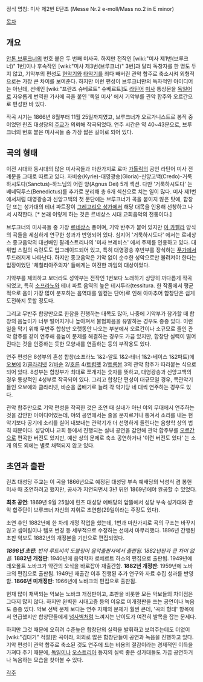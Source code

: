정식 명칭: 미사 제2번 E단조
(Messe Nr.2 e-moll/Mass no.2 in E minor)

[[목차]]

== 개요 ==
[[안톤 브루크너]]의 번호 붙은 두 번째 미사곡. 하지만 전작인 [wiki:"미사 제1번(브루크너)" 1번]이나 후속작인 [wiki:"미사 제3번(브루크너)" 3번]과 달리 독창자를 한 명도 두지 않고, 기악부의 편성도 [[현악기]]와 [[타악기]]를 죄다 빼버린 관악 합주로 축소시켜 외형적으로는 가장 큰 차이를 보여준다. 하지만 이런 편성이 브루크너만의 독자적인 아이디어는 아닌데, 선배인 [wiki:"프란츠 슈베르트" 슈베르트]도 [[라틴어]] [[미사]] 통상문을 [[독일어]]로 자유롭게 번역한 가사에 곡을 붙인 '독일 미사' 에서 기악부를 관악 합주와 오르간으로 편성한 바 있다.

작곡 시기는 1866년 8월부터 11월 25일까지였고, 브루크너가 오르가니스트로 봉직 중이었던 린츠 대성당의 [[주교]]가 의뢰해 작곡되었다. 연주 시간은 약 40~43분으로, 브루크너의 번호 붙은 미사곡들 중 가장 짧은 길이로 되어 있다.

== 곡의 형태 ==
이전 시대와 동시대의 많은 미사곡들과 마찬가지로 로마 [[가톨릭]]의 공인 라틴어 미사 전례문을 그대로 따르고 있다. 자비송(Kyrie)-대영광송(Gloria)-신앙고백(Credo)-거룩하시도다(Sanctus)-하느님의 어린 양(Agnus Dei) 5개 섹션. 다만 '거룩하시도다' 는 베네딕투스(Benedictus)를 추가로 분리해 총 6개 섹션으로 치는 일이 많다. 미사 제1번에서처럼 대영광송과 신앙고백의 첫 문단에는 브루크너가 곡을 붙이지 않은 탓에, 합창단 또는 성가대의 테너 파트장이 [[그레고리오 성가]]에서 해당 대목을 인용해 선창하고 나서 시작한다. [* 본래 이렇게 하는 것은 르네상스 시대 교회음악의 전통이다.]

브루크너의 미사곡들 중 가장 [[르네상스]] 풍이며, 기악 반주가 붙어 있지만 [[아 카펠라]] 양식의 곡들을 세심하게 연구한 성과가 반영되어 있다. 심지어 '거룩하시도다' 에서는 르네상스 종교음악의 대선배인 팔레스트리나의 '미사 브레비스' 에서 주제를 인용하고 있다. 대위법 스킬의 숙련도도 업그레이드되어 있고, 특히 대영광송 후반부를 장식하는 [[푸가]]에서 두드러지게 나타난다. 하지만 종교음악은 기악 없이 순수한 성악으로만 불려져야 한다는 입장이었던 '체칠리아주의자' 들에게는 여전한 까임의 대상이었다.

기악부를 제외하고 보더라도 성악부는 전작인 1번보다 노래하기 상당히 까다롭게 작곡되었고, 특히 [[소프라노]]와 테너 파트 음역의 높은 테시투라(tessitura. 한 작품에서 평균적으로 음이 가장 많이 분포하는 음역대를 일컫는 단어)로 인해 아마추어 합창단은 쉽게 도전하지 못할 정도다.

그리고 무반주 합창만으로 한참을 진행하는 대목도 많아, 나중에 기악부가 참가할 때 합창의 음높이가 너무 떨어지거나 높아져서 불협화음을 유발하는 경우도 종종 있다. 이런 일을 막기 위해 무반주 합창만 오랫동안 나오는 부분에서 오르간이나 소규모로 줄인 관악 합주를 같이 연주해 음높이 문제를 해결하는 경우도 가끔 있지만, 합창단 실력이 떨어진다는 것을 인증하는 듯한 모양새를 연출하는 등의 부작용도 있다.

연주 편성은 8성부의 혼성 합창(소프라노 1&2-알토 1&2-테너 1&2-베이스 1&2파트)에 [[오보에]] 2/[[클라리넷]] 2/[[바순]] 2/[[호른]] 4/[[트럼펫]] 2/[[트롬본]] 3의 관악 합주가 따라붙는 식으로 되어 있다. 8성부는 합창부가 최대로 쪼개지는 숫자를 뜻하고, 대영광송과 신앙고백의 경우 통상적인 4성부로 작곡되어 있다. 그리고 합창단 편성이 대규모일 경우, 목관악기들인 오보에와 클라리넷, 바순을 곱배기로 늘려 각 악기당 네 대씩 연주하는 경우도 있다.

관악 합주만으로 기악 편성을 작곡한 것은 초연 때 실내가 아닌 야외 무대에서 연주하는 것을 감안한 아이디어였는데, 야외 공연에서는 줄을 문지르거나 퉁겨서 소리를 내는 현악기보다 공기에 소리를 실어 내보내는 관악기가 더 선명하게 들린다는 음향학 상의 법칙 때문이다. 성당이나 교회 등에서 진행되는 실내 공연을 감안해 관악 합주부를 [[오르간]]으로 편곡한 버전도 있지만, 예산 상의 문제로 축소 공연하거나 '이런 버전도 있다' 는 소개 의도 외에는 별로 채택되지 않고 있다.

== 초연과 출판 ==
린츠 대성당 주교는 이 곡을 1866년으로 예정된 대성당 부속 예배당의 낙성식 겸 봉헌 미사 때 초연하려고 했지만, 공사가 지연되면서 3년 뒤인 1869년에야 완공할 수 있었다.

'''최초 공연''': 1869년 9월 25일에 린츠 대성당 예배당의 앞뜰에서 성당 부속 성가대와 관악 합주단이 브루크너 자신의 지휘로 초연함(29일이라는 주장도 있다).

초연 후인 1882년에 한 차례 개정 작업을 했는데, 1번과 마찬가지로 곡의 구조는 바꾸지 않고 셈여림이나 템포 변경 등 세부적으로 수정하는 선에서 마무리했다. 1896년 간행된 초판 악보도 1882년의 개정본을 기반으로 편집되었다.

'''''1896년 초판''''': ''빈의 루트비히 도블링어 음악출판사에서 출판됨. 1882년판과 큰 차이 없음.''
'''1882년 개정판''': 1940년에 음악학자 로베르트 하스의 편집으로 출판됨. 1949년에 레오폴트 노바크가 약간의 오식을 바로잡아 재출간함.
'''1882년 개정판''': 1959년에 노바크의 편집으로 출판됨. 1949년 재출간 이후 진행된 추가 연구와 자료 수집 성과를 반영함.
'''1866년 미개정판''': 1966년에 노바크의 편집으로 출판됨.

현재 많이 채택되는 악보는 노바크 개정판이고, 초판을 비롯한 모든 악보들의 차이점은 그다지 많지 않다. 하지만 완벽한 시대고증 등의 이유로 미개정판을 쓰는 공연이나 녹음도 종종 있다. 악보 선택 문제 보다는 연주 자체의 문제가 훨씬 큰데, '곡의 형태' 항목에서 언급했지만 합창단들에게 [[넘사벽]]처럼 느껴지는 난이도가 여전히 발목을 잡는 문제다.

하지만 그것 때문에 오히려 수준높은 합창단의 실력을 발휘하고 보여주는데도 더없이 [wiki:"김대기" 적절]한 곡이라, 의외로 많은 합창단들이 공연과 녹음을 진행하고 있다. 기악 편성이 관악 합주로 축소된 것도 연주에 드는 비용의 절감이라는 경제적인 이득을 가져다 주기 때문에, [[독일]]이나 [[오스트리아]] 등지의 실력 좋은 성가대들도 가끔 공연하거나 녹음하는 모습을 찾아볼 수 있다.

[[각주]]
